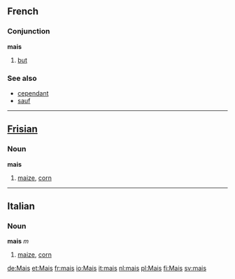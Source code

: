 ==French==
===Conjunction===
'''mais'''

# [[but]]

===See also===
*[[cependant]]
*[[sauf]]

----

==[[Frisian]]==
===Noun===
'''mais'''

# [[maize]], [[corn]]

----

==Italian==
===Noun===
'''mais''' ''m''

# [[maize]], [[corn]]

[[de:Mais]]
[[et:Mais]]
[[fr:mais]]
[[io:Mais]]
[[it:mais]]
[[nl:mais]]
[[pl:Mais]]
[[fi:Mais]]
[[sv:mais]]